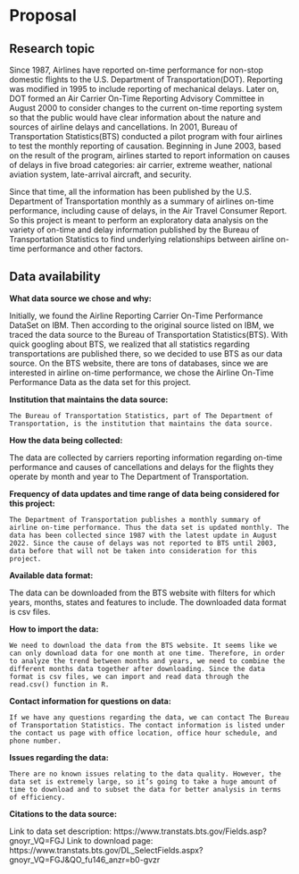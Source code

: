 # Proposal

## Research topic

Since 1987, Airlines have reported on-time performance for non-stop domestic flights to the U.S. Department of Transportation(DOT). Reporting was modified in 1995 to include reporting of mechanical delays. Later on, DOT formed an Air Carrier On-Time Reporting Advisory Committee in August 2000 to consider changes to the current on-time reporting system so that the public would have clear information about the nature and sources of airline delays and cancellations. In 2001, Bureau of Transportation Statistics(BTS) conducted a pilot program with four airlines to test the monthly reporting of causation. Beginning in June 2003, based on the result of the program, airlines started to report information on causes of delays in five broad categories: air carrier, extreme weather, national aviation system, late-arrival aircraft, and security.

Since that time, all the information has been published by the U.S. Department of Transportation monthly as a summary of airlines on-time performance, including cause of delays, in the Air Travel Consumer Report. So this project is meant to perform an exploratory data analysis on the variety of on-time and delay information published by the Bureau of Transportation Statistics to find underlying relationships between airline on-time performance and other factors. 

## Data availability

**What data source we chose and why:**

Initially, we found the Airline Reporting Carrier On-Time Performance DataSet on IBM. Then according to the original source listed on IBM, we traced the data source to the Bureau of Transportation Statistics(BTS). With quick googling about BTS, we realized that all statistics regarding transportations are published there, so we decided to use BTS as our data source. On the BTS website, there are tons of databases, since we are interested in airline on-time performance, we chose the Airline On-Time Performance Data as the data set for this project. 

**Institution that maintains the data source:**

	The Bureau of Transportation Statistics, part of The Department of Transportation, is the institution that maintains the data source.

**How the data being collected:	**

The data are collected by carriers reporting information regarding on-time performance and causes of cancellations and delays for the flights they operate by month and year to The Department of Transportation. 

**Frequency of data updates and time range of data being considered for this project:**

	The Department of Transportation publishes a monthly summary of airline on-time performance. Thus the data set is updated monthly. The data has been collected since 1987 with the latest update in August 2022. Since the cause of delays was not reported to BTS until 2003, data before that will not be taken into consideration for this project.

**Available data format:**

The data can be downloaded from the BTS website with filters for which years, months, states and features to include. The downloaded data format is csv files.

**How to import the data:**

	We need to download the data from the BTS website. It seems like we can only download data for one month at one time. Therefore, in order to analyze the trend between months and years, we need to combine the different months data together after downloading. Since the data format is csv files, we can import and read data through the read.csv() function in R. 

**Contact information for questions on data:**

	If we have any questions regarding the data, we can contact The Bureau of Transportation Statistics. The contact information is listed under the contact us page with office location, office hour schedule, and phone number. 

**Issues regarding the data:**

	There are no known issues relating to the data quality. However, the data set is extremely large, so it’s going to take a huge amount of time to download and to subset the data for better analysis in terms of efficiency. 


**Citations to the data source:**

Link to data set description: https://www.transtats.bts.gov/Fields.asp?gnoyr_VQ=FGJ
Link to download page: https://www.transtats.bts.gov/DL_SelectFields.aspx?gnoyr_VQ=FGJ&QO_fu146_anzr=b0-gvzr



